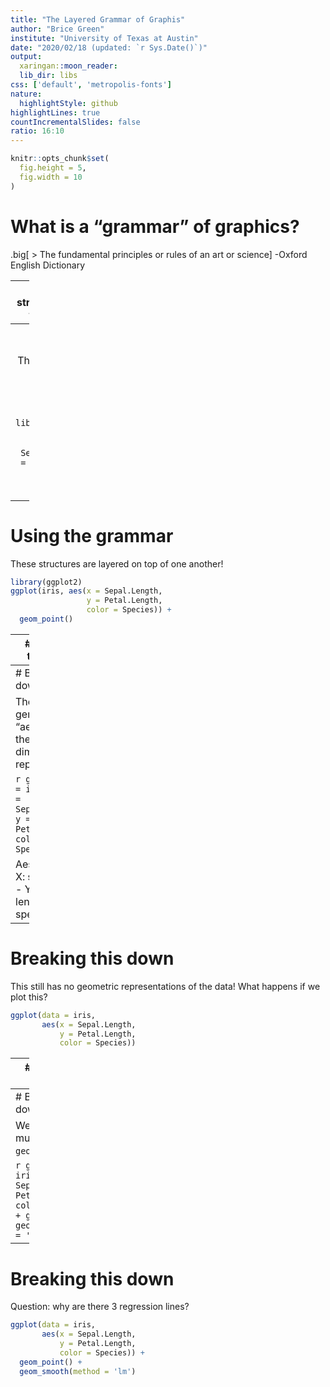 ```yaml
---
title: "The Layered Grammar of Graphis"
author: "Brice Green"
institute: "University of Texas at Austin"
date: "2020/02/18 (updated: `r Sys.Date()`)"
output:
  xaringan::moon_reader:
  lib_dir: libs
css: ['default', 'metropolis-fonts']
nature:
  highlightStyle: github
highlightLines: true
countIncrementalSlides: false
ratio: 16:10
---
```


```r
knitr::opts_chunk$set(
  fig.height = 5, 
  fig.width = 10
)

```

<style type="text/css">
.big {
  font-size: 40px;
}
.remark-slide-content {
  font-size: 30px;
}
.middle {
  margin-top: 47%;
  font-size: 40px;
  font-weight: bold;
}
</style>

# What is a "grammar" of graphics?
.big[
> The fundamental principles
or rules of an art or science
]
-Oxford English Dictionary

---
# What structures are in the grammar?

- Aesthetics: dimensions of representation
  * X axis
  * Y axis
  * Color
- Geometries: forms of representation
  * Bars
  * Points
- Scales: a mapping from a variable to a representation
  * Color
  * Location
  
---
# Using the grammar

These structures are layered on top of one another!

```r
library(ggplot2)
ggplot(iris, aes(x = Sepal.Length, 
                 y = Petal.Length, 
                 color = Species)) +
  geom_point()
```

---
# Using the grammar

These structures are layered on top of one another!

```r
library(ggplot2)
ggplot(iris, aes(x = Sepal.Length, 
                 y = Petal.Length, 
                 color = Species)) +
  geom_point()
```

---
# Breaking this down

This part creates the basic ggplot, the data argument tells it which variables to use:
```
ggplot(data = iris)
```

---
# Breaking this down

The `aes()` call generates the "aesthetics," the dimensions of representation:

```r
ggplot(data = iris, 
       aes(x = Sepal.Length, 
           y = Petal.Length, 
           color = Species))
```

Aesthetics:
- X: sepal length
- Y: petal length
- Color: species.

---
# Breaking this down

This still has no geometric representations of the data! What happens if we plot this?

```r
ggplot(data = iris, 
       aes(x = Sepal.Length, 
           y = Petal.Length, 
           color = Species))
```

---
# Breaking this down

The various `geom_` arguments stacked on top give the ways they want the data represented.

```r
ggplot(data = iris, 
       aes(x = Sepal.Length, 
           y = Petal.Length, 
           color = Species)) +
  geom_point()
```

The geoms "inherit" the aesthetics of the parent function.

---
# Breaking this down

We can stack multiple of these `geom_` arguments:

```r
ggplot(data = iris, 
       aes(x = Sepal.Length, 
           y = Petal.Length, 
           color = Species)) +
  geom_point() +
  geom_smooth(method = 'lm')
```

---
# Breaking this down

Question: why are there 3 regression lines?

```r
ggplot(data = iris, 
       aes(x = Sepal.Length, 
           y = Petal.Length, 
           color = Species)) +
  geom_point() +
  geom_smooth(method = 'lm')
```
